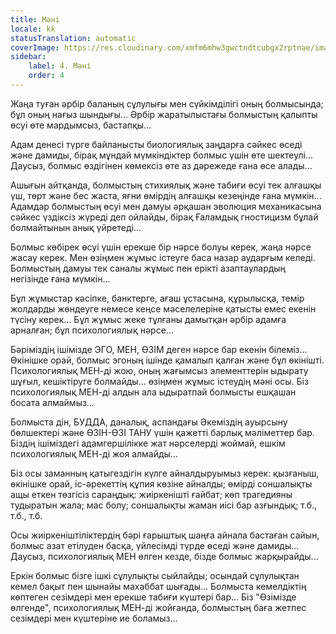 ```yaml
---
title: Мәні
locale: kk
statusTranslation: automatic
coverImage: https://res.cloudinary.com/xmfm6mhw3gwctndtcubgx2rptnae/image/upload/v1740468922/small_cover_tratado_de_psicologia_revolucionaria_a4c0dca4e0.webp
sidebar:
    label: 4. Мәні
    order: 4
---
```

Жаңа туған әрбір баланың сұлулығы мен сүйкімділігі оның болмысында; бұл оның нағыз шындығы... Әрбір жаратылыстағы болмыстың қалыпты өсуі өте мардымсыз, бастапқы...

Адам денесі түрге байланысты биологиялық заңдарға сәйкес өседі және дамиды, бірақ мұндай мүмкіндіктер болмыс үшін өте шектеулі... Даусыз, болмыс өздігінен көмексіз өте аз дәрежеде ғана өсе алады...

Ашығын айтқанда, болмыстың стихиялық және табиғи өсуі тек алғашқы үш, төрт және бес жаста, яғни өмірдің алғашқы кезеңінде ғана мүмкін... Адамдар болмыстың өсуі мен дамуы әрқашан эволюция механикасына сәйкес үздіксіз жүреді деп ойлайды, бірақ Ғаламдық гностицизм бұлай болмайтынын анық үйретеді...

Болмыс көбірек өсуі үшін ерекше бір нәрсе болуы керек, жаңа нәрсе жасау керек. Мен өзіңмен жұмыс істеуге баса назар аударғым келеді. Болмыстың дамуы тек саналы жұмыс пен ерікті азаптаулардың негізінде ғана мүмкін...

Бұл жұмыстар кәсіпке, банктерге, ағаш ұстасына, құрылысқа, темір жолдарды жөндеуге немесе кеңсе мәселелеріне қатысты емес екенін түсіну керек... Бұл жұмыс жеке тұлғаны дамытқан әрбір адамға арналған; бұл психологиялық нәрсе...

Бәріміздің ішімізде ЭГО, МЕН, ӨЗІМ деген нәрсе бар екенін білеміз... Өкінішке орай, болмыс эгоның ішінде қамалып қалған және бұл өкінішті. Психологиялық МЕН-ді жою, оның жағымсыз элементтерін ыдырату шұғыл, кешіктіруге болмайды... өзіңмен жұмыс істеудің мәні осы. Біз психологиялық МЕН-ді алдын ала ыдыратпай болмысты ешқашан босата алмаймыз...

Болмыста дін, БУДДА, даналық, аспандағы Әкеміздің ауырсыну бөлшектері және ӨЗІН-ӨЗІ ТАНУ үшін қажетті барлық мәліметтер бар. Біздің ішіміздегі адамгершілікке жат нәрселерді жоймай, ешкім психологиялық МЕН-ді жоя алмайды...

Біз осы заманның қатыгездігін күлге айналдыруымыз керек: қызғаныш, өкінішке орай, іс-әрекеттің құпия көзіне айналды; өмірді соншалықты ащы еткен төзгісіз сараңдық: жиіркенішті ғайбат; көп трагедияны тудыратын жала; мас болу; соншалықты жаман иісі бар азғындық; т.б., т.б., т.б.

Осы жиіркеніштіліктердің бәрі ғарыштық шаңға айнала бастаған сайын, болмыс азат етілуден басқа, үйлесімді түрде өседі және дамиды... Даусыз, психологиялық МЕН өлген кезде, бізде болмыс жарқырайды...

Еркін болмыс бізге ішкі сұлулықты сыйлайды; осындай сұлулықтан кемел бақыт пен шынайы махаббат шығады... Болмыста кемелдіктің көптеген сезімдері мен ерекше табиғи күштері бар... Біз "Өзімізде өлгенде", психологиялық МЕН-ді жойғанда, болмыстың баға жетпес сезімдері мен күштеріне ие боламыз...

